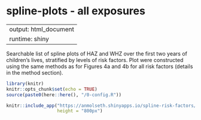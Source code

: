 # spline-plots - all exposures {#rf_splines}

---
output: html_document
runtime: shiny
---

\raggedright


Searchable list of spline plots of HAZ and WHZ over the first two years of children's lives, stratified by levels of risk factors. Plot were constructed using the same methods as for Figures 4a and 4b for all risk factors (details in the method section).



```r
library(knitr)
knitr::opts_chunk$set(echo = TRUE)
source(paste0(here::here(), "/0-config.R"))
```

```r
knitr::include_app("https://anmolseth.shinyapps.io/spline-risk-factors/",
                   height = "800px")
```
